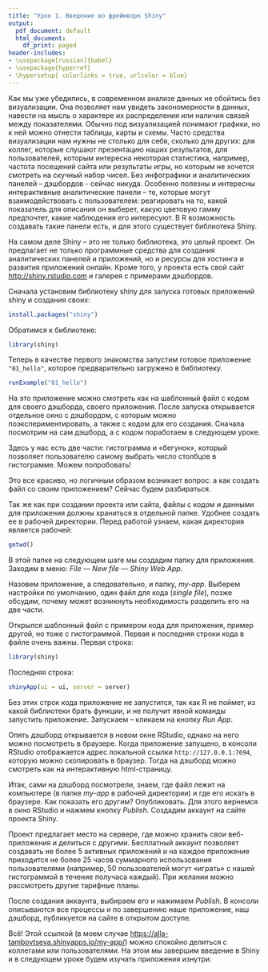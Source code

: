 ```yaml
---
title: "Урок 1. Введение во фреймворк Shiny"
output:
  pdf_document: default
  html_document:
    df_print: paged
header-includes:
- \usepackage[russian]{babel}
- \usepackage{hyperref}
- \hypersetup{ colorlinks = true, urlcolor = blue}
---
```


Как мы уже убедились, в современном анализе данных не обойтись без визуализации. Она позволяет нам увидеть закономерности в данных, навести на мысль о характере их распределения или наличия связей между показателями. Обычно под визуализацией понимают графики, но к ней можно отнести таблицы, карты и схемы. Часто средства визуализации нам нужны не столько для себя, сколько для других: для коллег, которые слушают презентацию наших результатов, для пользователей, которым  интересна некоторая статистика, например, частота посещений сайта или результаты игры, но которым не хочется смотреть на скучный набор чисел. Без инфографики и аналитических панелей – дэшбордов - сейчас никуда. Особенно полезны и интересны интерактивные аналитические панели – те, которые могут взаимодействовать с пользователем: реагировать на то, какой показатель для описания он выберет, какую цветовую гамму предпочтет, какие наблюдения его интересуют.  В R возможность создавать такие панели есть, и для этого существует библиотека Shiny. 

На самом деле Shiny – это не только библиотека, это целый проект. Он предлагает не только программные средства для создания аналитических панелей и приложений, но и ресурсы для хостинга и развития приложений онлайн. Кроме того, у проекта есть свой сайт <http://shiny.rstudio.com> и галерея с примерами дэшбордов.

Сначала установим библиотеку shiny для запуска готовых приложений shiny и создания своих:

```r
install.packages("shiny")
```

Обратимся к библиотеке:

```r
library(shiny)
```

Теперь в качестве первого знакомства запустим готовое приложение `"01_hello"`, которое предварительно загружено в библиотеку.

```r
runExample("01_hello")
```

На это приложение можно смотреть как на шаблонный файл с кодом для своего дэшборда, своего приложения. После запуска открывается отдельное окно с дэшбордом, с которым можно поэкспериментировать, а также с кодом для его создания. Сначала посмотрим на сам дэшборд, а с кодом поработаем в следующем уроке. 

Здесь у нас есть две части: гистограмма и «бегунок», который позволяет пользователю самому выбрать число столбцов в гистограмме. Можем попробовать! 

Это все красиво, но логичным образом возникает вопрос: а как создать файл со своим приложением? Сейчас будем разбираться.

Так же как при создании проекта или сайта, файлы с кодом и данными для приложения должны храниться в отдельной папке. Удобнее создать ее в рабочей директории. Перед работой узнаем, какая директория является рабочей:

```r
getwd()
```

В этой папке на следующем шаге мы создадим папку для приложения. Заходим в меню: *File — New file — Shiny Web App*.

Назовем приложение, а следовательно, и папку, *my-app*. Выберем настройки по умолчанию, один файл для кода (*single file*), позже обсудим, почему может возникнуть необходимость разделить его на две части. 

Открылся шаблонный файл с примером кода для приложения, пример другой, но тоже с гистограммой. Первая и последняя строки кода в файле очень важны.
Первая строка:

```r
library(shiny)
```

Последняя строка:

```r
shinyApp(ui = ui, server = server)
```

Без этих строк кода приложение не запустится, так как R не поймет, из какой библиотеки брать функции, и не получит явной команды запустить приложение. Запускаем – кликаем на кнопку *Run App*.

Опять дэшборд открывается в новом окне RStudio, однако на него можно посмотреть в браузере. Когда приложение запущено, в консоли RStudio отображается адрес локальной ссылки `http://127.0.0.1:7694`, которую можно скопировать в браузер. Тогда на дэшборд можно смотреть как на интерактивную html-страницу. 

Итак, сами на дэшборд посмотрели, знаем, где файл лежит на компьютере (в папке *my-app* в рабочей директории) и где его искать в браузере. Как показать его другим? Опубликовать. Для этого вернемся в окно RStudio и нажмем кнопку *Publish*. Создадим аккаунт на сайте проекта Shiny. 

Проект предлагает место на сервере, где можно хранить свои веб-приложения и делиться с другими. Бесплатный аккаунт позволяет создавать не более 5 активных приложений и на каждое приложение приходится не более 25 часов суммарного использования пользователями (например, 50 пользователей могут «играть» с нашей гистограммой в течение получаса каждый). При желании можно рассмотреть другие тарифные планы.

После создания аккаунта, выбираем его и нажимаем *Publish*. В консоли описываются все процессы и по завершению наше приложение, наш дэшборд, публикуется на сайте в открытом доступе. 

Всё! Этой ссылкой (в моем случае <https://alla-tambovtseva.shinyapps.io/my-app/>) можно спокойно делиться с коллегами или пользователями. На этом мы завершим введение в Shiny и в следующем уроке будем изучать приложения изнутри.
